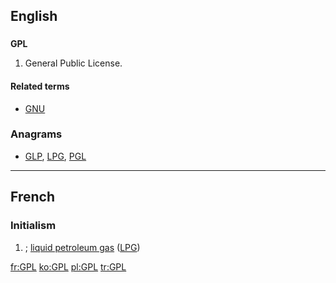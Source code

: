 ==English==
{{wikipedia|GNU General Public License}}

==={{initialism}}===
'''GPL'''

# General Public License.

====Related terms====
* [[GNU]]

===Anagrams===
* [[GLP#English|GLP]], [[LPG#English|LPG]], [[PGL#English|PGL]]

----

==French==
{{wikipedia|Gaz de pétrole liquéfié|lang=fr}}

===Initialism===
{{infl|fr|initialism}}

# {{form of|initialism|[[gaz de pétrole liquéfié|Gaz de Pétrole Liquéfié]]|nodot=1}}; [[liquid petroleum gas]] ([[LPG]])

[[fr:GPL]]
[[ko:GPL]]
[[pl:GPL]]
[[tr:GPL]]
